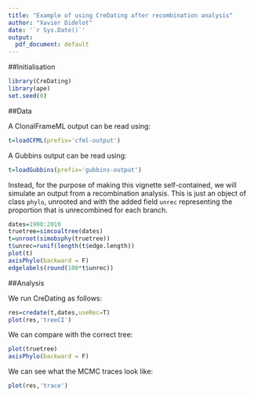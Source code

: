 ```yaml
---
title: "Example of using CreDating after recombination analysis"
author: "Xavier Didelot"
date: '`r Sys.Date()`'
output:
  pdf_document: default
---
```


##Initialisation

```r
library(CreDating)
library(ape)
set.seed(0)
```

##Data

A ClonalFrameML output can be read using:

```r
t=loadCFML(prefix='cfml-output')
```

A Gubbins output can be read using:

```r
t=loadGubbins(prefix='gubbins-output')
```


Instead, for the purpose of making this vignette self-contained, we will simulate an output from a recombination analysis.
This is just an object of class `phylo`, unrooted and with the added field `unrec`
representing the proportion that is unrecombined for each branch.
```r
dates=1990:2010
truetree=simcoaltree(dates)
t=unroot(simobsphy(truetree))
t$unrec=runif(length(t$edge.length))
plot(t)
axisPhylo(backward = F)
edgelabels(round(100*t$unrec))
```

##Analysis

We run CreDating as follows:

```r
res=credate(t,dates,useRec=T)
plot(res,'treeCI')
```

We can compare with the correct tree:
```r
plot(truetree)
axisPhylo(backward = F)
```

We can see what the MCMC traces look like:

```r
plot(res,'trace')
```
